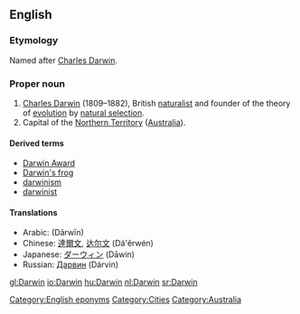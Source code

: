 ==English==
{{wikipedia}}

===Etymology===
Named after [[w:Charles Darwin|Charles Darwin]].

===Proper noun===
{{en-proper noun}}

# [[w:Charles Darwin|Charles Darwin]] (1809–1882), British [[naturalist]] and founder of the theory of [[evolution]] by [[natural selection]].
# Capital of the [[Northern Territory]] ([[Australia]]).

====Derived terms====
* [[Darwin Award]]
*[[Darwin's frog]]
* [[darwinism]]
* [[darwinist]]

====Translations====
* Arabic: {{Arab|[[داروين]]}} (Dārwīn) {{m}}
* Chinese: [[達爾文]], [[达尔文]] (Dá'ěrwén)
* Japanese: [[ダーウィン]] (Dāwin)
* Russian: [[Дарвин]] (Dárvin) {{m}}

[[Category:English eponyms]]
[[Category:Cities]]
[[Category:Australia]]

[[gl:Darwin]]
[[io:Darwin]]
[[hu:Darwin]]
[[nl:Darwin]]
[[sr:Darwin]]
